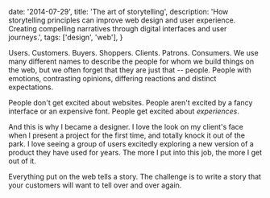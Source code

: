   date: '2014-07-29',
  title: 'The art of storytelling',
  description: 'How storytelling principles can improve web design and user experience. Creating compelling narratives through digital interfaces and user journeys.',
  tags: ['design', 'web'],
}

Users. Customers. Buyers. Shoppers. Clients. Patrons. Consumers. We use many different names to describe the people for whom we build things on the web, but we often forget that they are just that -- people. People with emotions, contrasting opinions, differing reactions and distinct expectations.

People don't get excited about websites. People aren't excited by a fancy interface or an expensive font. People get excited about _experiences_.

And this is why I became a designer. I love the look on my client's face when I present a project for the first time, and totally knock it out of the park. I love seeing a group of users excitedly exploring a new version of a product they have used for years. The more I put into this job, the more I get out of it.

Everything put on the web tells a story. The challenge is to write a story that your customers will want to tell over and over again.
